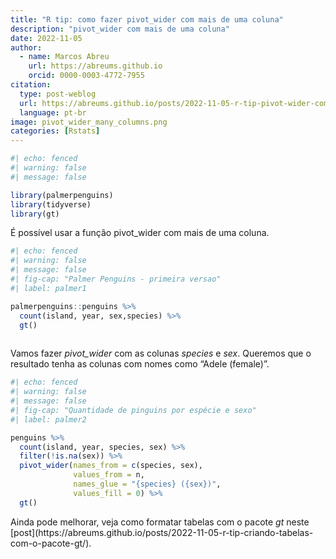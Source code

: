 ```yaml
---
title: "R tip: como fazer pivot_wider com mais de uma coluna"
description: "pivot_wider com mais de uma coluna"
date: 2022-11-05
author: 
  - name: Marcos Abreu
    url: https://abreums.github.io
    orcid: 0000-0003-4772-7955
citation:
  type: post-weblog
  url: https://abreums.github.io/posts/2022-11-05-r-tip-pivot-wider-com-mais-de-uma-coluna/
  language: pt-br
image: pivot_wider_many_columns.png
categories: [Rstats]
---
```


```r
#| echo: fenced
#| warning: false
#| message: false

library(palmerpenguins)
library(tidyverse)
library(gt)
```

É possível usar a função pivot_wider com mais de uma coluna.

```r
#| echo: fenced
#| warning: false
#| message: false
#| fig-cap: "Palmer Penguins - primeira versao"
#| label: palmer1

palmerpenguins::penguins %>% 
  count(island, year, sex,species) %>% 
  gt()
  
```

Vamos fazer *pivot_wider* com as colunas *species* e *sex*. Queremos que o resultado tenha as colunas com nomes como "Adele (female)".

```r
#| echo: fenced
#| warning: false
#| message: false
#| fig-cap: "Quantidade de pinguins por espécie e sexo"
#| label: palmer2

penguins %>% 
  count(island, year, species, sex) %>% 
  filter(!is.na(sex)) %>% 
  pivot_wider(names_from = c(species, sex),
              values_from = n,
              names_glue = "{species} ({sex})",
              values_fill = 0) %>% 
  gt()

```

Ainda pode melhorar, veja como formatar tabelas com o pacote *gt* neste \[post\](https://abreums.github.io/posts/2022-11-05-r-tip-criando-tabelas-com-o-pacote-gt/).
